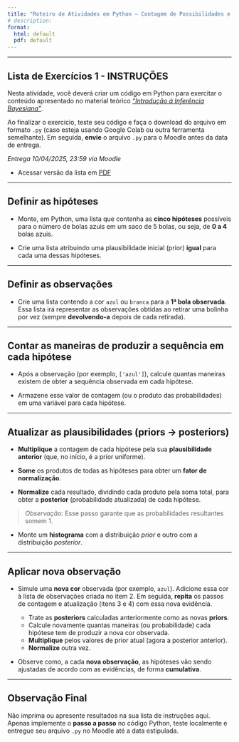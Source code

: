 ```yaml
---
title: "Roteiro de Atividades em Python — Contagem de Possibilidades e Atualização Bayesiana"
# description: 
format:
  html: default
  pdf: default
---
```


---

## Lista de Exercícios 1 - INSTRUÇÕES

Nesta atividade, você deverá criar um código em Python para exercitar o conteúdo apresentado no material teórico [*"Introdução à Inferência Bayesiana"*](https://fcopf.github.io/MEAD/conteudo/probabilidade_inferencia/intro-bayes.html){target="_blank"}.


Ao finalizar o exercício, teste seu código e faça o download do arquivo em formato `.py` (caso esteja usando Google Colab ou outra ferramenta semelhante). Em seguida, **envie** o arquivo `.py` para o Moodle antes da data de entrega.

*Entrega 10/04/2025, 23:59 via Moodle*

- Acessar versão da lista em [PDF](Lista-Exercicios-1.pdf){target="_blank"}

---

## Definir as hipóteses

- Monte, em Python, uma lista que contenha as **cinco hipóteses** possíveis para o número de bolas azuis em um saco de 5 bolas, ou seja, de **0 a 4** bolas azuis.

- Crie uma lista atribuindo uma plausibilidade inicial (prior) **igual** para cada uma dessas hipóteses.

---

## Definir as observações

- Crie uma lista contendo a cor `azul` ou `branca` para a **1ª bola observada**. Essa lista irá representar as observações obtidas ao retirar uma bolinha por vez (sempre **devolvendo-a** depois de cada retirada).

---

## Contar as maneiras de produzir a sequência em cada hipótese

- Após a observação (por exemplo, `['azul']`), calcule quantas maneiras existem de obter a sequência observada em cada hipótese.

- Armazene esse valor de contagem (ou o produto das probabilidades) em uma variável para cada hipótese.

---

## Atualizar as plausibilidades (priors → posteriors)

- **Multiplique** a contagem de cada hipótese pela sua **plausibilidade anterior** (que, no início, é a prior uniforme).

- **Some** os produtos de todas as hipóteses para obter um **fator de normalização**.

- **Normalize** cada resultado, dividindo cada produto pela soma total, para obter a **posterior** (probabilidade atualizada) de cada hipótese.

> *Observação:* Esse passo garante que as probabilidades resultantes somem 1.

- Monte um **histograma** com a distribuição *prior* e outro com a distribuição *posterior*.

---

## Aplicar nova observação

- Simule uma **nova cor** observada (por exemplo, `azul`). Adicione essa cor à lista de observações criada no item 2. Em seguida, **repita** os passos de contagem e atualização (itens 3 e 4) com essa nova evidência.

   - Trate as **posteriors** calculadas anteriormente como as novas **priors**.  
   - Calcule novamente quantas maneiras (ou probabilidade) cada hipótese tem de produzir a nova cor observada.  
   - **Multiplique** pelos valores de prior atual (agora a posterior anterior).  
   - **Normalize** outra vez.

- Observe como, a cada **nova observação**, as hipóteses vão sendo ajustadas de acordo com as evidências, de forma **cumulativa**.

---

## Observação Final

Não imprima ou apresente resultados na sua lista de instruções aqui. Apenas implemente o **passo a passo** no código Python, teste localmente e entregue seu arquivo `.py` no Moodle até a data estipulada.
